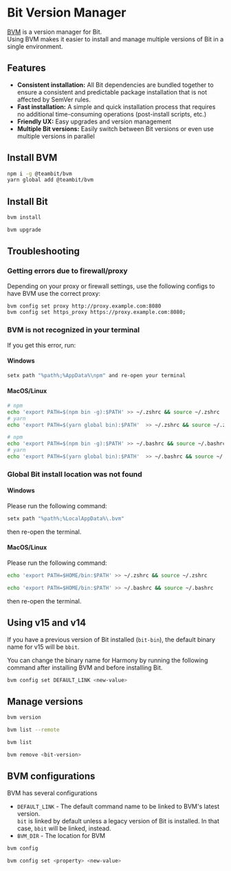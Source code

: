 # Bit Version Manager

[BVM](https://github.com/teambit/bvm) is a version manager for Bit.  
Using BVM makes it easier to install and manage multiple versions of Bit in a single environment.

## Features

- **Consistent installation:** All Bit dependencies are bundled together to ensure a consistent and predictable package installation that is not affected by SemVer rules.
- **Fast installation:** A simple and quick installation process that requires no additional time-consuming operations (post-install scripts, etc.)
- **Friendly UX:** Easy upgrades and version management
- **Multiple Bit versions:** Easily switch between Bit versions or even use multiple versions in parallel

## Install BVM

```bash
npm i -g @teambit/bvm
yarn global add @teambit/bvm
```

## Install Bit

```bash title="Install Bit's latest version"
bvm install
```

```bash title="Upgrade Bit's version"
bvm upgrade
```


## Troubleshooting

### Getting errors due to firewall/proxy

Depending on your proxy or firewall settings, use the following configs to have BVM use the correct proxy:

```bash
bvm config set proxy http://proxy.example.com:8080
bvm config set https_proxy https://proxy.example.com:8080;
```

### BVM is not recognized in your terminal

If you get this error, run:

#### Windows

```bash
setx path "%path%;%AppData%\npm" and re-open your terminal
```

#### MacOS/Linux

```bash with Zsh
# npm 
echo 'export PATH=$(npm bin -g):$PATH' >> ~/.zshrc && source ~/.zshrc
# yarn
echo 'export PATH=$(yarn global bin):$PATH'  >> ~/.zshrc && source ~/.zshrc
```

```bash with Bash
# npm 
echo 'export PATH=$(npm bin -g):$PATH' >> ~/.bashrc && source ~/.bashrc
# yarn
echo 'export PATH=$(yarn global bin):$PATH'  >> ~/.bashrc && source ~/.bashrc
```

### Global Bit install location was not found

#### Windows

Please run the following command:

```bash
setx path "%path%;%LocalAppData%\.bvm"
```

then re-open the terminal.

#### MacOS/Linux

Please run the following command:

```bash with Zsh
echo 'export PATH=$HOME/bin:$PATH' >> ~/.zshrc && source ~/.zshrc
```

```bash with Bash
echo 'export PATH=$HOME/bin:$PATH' >> ~/.bashrc && source ~/.bashrc
```

then re-open the terminal.

## Using v15 and v14

If you have a previous version of Bit installed (`bit-bin`), the default binary name for v15 will be `bbit`.

You can change the binary name for Harmony by running the following command after installing BVM and before installing Bit.

```sh
bvm config set DEFAULT_LINK <new-value>
```

## Manage versions

```bash title="Get version information"
bvm version
```

```bash title="List available versions"
bvm list --remote
```

```bash title="List installed versions"
bvm list
```

```bash title="Remove a local version"
bvm remove <bit-version>
```

## BVM configurations

BVM has several configurations

- `DEFAULT_LINK` - The default command name to be linked to BVM's latest version.  
  `bit` is linked by default unless a legacy version of Bit is installed. In that case, `bbit` will be linked, instead.
- `BVM_DIR` - The location for BVM

```bash title="Get BVM configurations"
bvm config
```

```bash title="Set BVM configurations"
bvm config set <property> <new-value>
```
